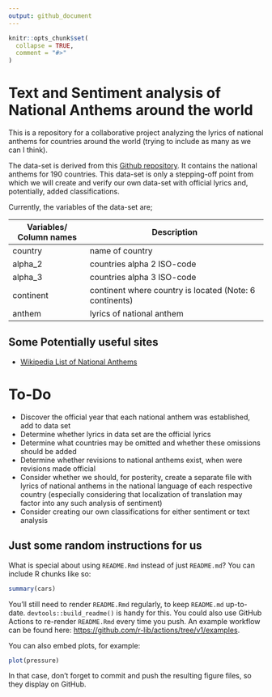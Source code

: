 ```yaml
---
output: github_document
---
```


<!-- README.md is generated from README.Rmd. Please edit that file -->

```r
knitr::opts_chunk$set(
  collapse = TRUE,
  comment = "#>"
)
```

# Text and Sentiment analysis of National Anthems around the world

<!-- badges: start -->
<!-- badges: end -->

This is a repository for a collaborative project analyzing the lyrics of national anthems for countries around the world (trying to include as many as we can I think).

The data-set is derived from this [Github repository](https://github.com/lucas-de-sa/national-anthems-clustering). It contains the national anthems for 190 countries. This data-set is only a stepping-off point from which we will create and verify our own data-set with official lyrics and, potentially, added classifications.

Currently, the variables of the data-set are;

| Variables/ Column names | Description                                             |
|----------------------|--------------------------------------------------|
| country                 | name of country                                         |
| alpha_2                 | countries alpha 2 ISO-code                              |
| alpha_3                 | countries alpha 3 ISO-code                              |
| continent               | continent where country is located (Note: 6 continents) |
| anthem                  | lyrics of national anthem                               |

## Some Potentially useful sites

  - [Wikipedia List of National Anthems](https://en.wikipedia.org/wiki/List_of_national_anthems)


# To-Do

  - Discover the official year that each national anthem was established, add to data set
  - Determine whether lyrics in data set are the official lyrics
  - Determine what countries may be omitted and whether these omissions should be added
  - Determine whether revisions to national anthems exist, when were revisions made official
  - Consider whether we should, for posterity, create a separate file with lyrics of national anthems in the national language of each respective country (especially considering that localization of translation may factor into any such analysis of sentiment)
  - Consider creating our own classifications for either sentiment or text analysis
  
## Just some random instructions for us

What is special about using `README.Rmd` instead of just `README.md`? You can include R chunks like so:

```r
summary(cars)
```

You'll still need to render `README.Rmd` regularly, to keep `README.md` up-to-date. `devtools::build_readme()` is handy for this. You could also use GitHub Actions to re-render `README.Rmd` every time you push. An example workflow can be found here: <https://github.com/r-lib/actions/tree/v1/examples>.

You can also embed plots, for example:

```r
plot(pressure)
```

In that case, don't forget to commit and push the resulting figure files, so they display on GitHub.
